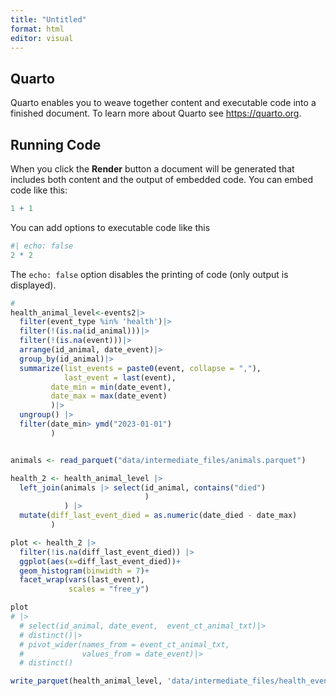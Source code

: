 ```yaml
---
title: "Untitled"
format: html
editor: visual
---
```


## Quarto

Quarto enables you to weave together content and executable code into a finished document. To learn more about Quarto see <https://quarto.org>.

## Running Code

When you click the **Render** button a document will be generated that includes both content and the output of embedded code. You can embed code like this:

```r
1 + 1
```

You can add options to executable code like this

```r
#| echo: false
2 * 2
```

The `echo: false` option disables the printing of code (only output is displayed).

```r
#
health_animal_level<-events2|>
  filter(event_type %in% 'health')|>
  filter(!(is.na(id_animal)))|>
  filter(!(is.na(event)))|>
  arrange(id_animal, date_event)|>
  group_by(id_animal)|>
  summarize(list_events = paste0(event, collapse = ","),
            last_event = last(event),
         date_min = min(date_event),
         date_max = max(date_event)
         )|>
  ungroup() |> 
  filter(date_min> ymd("2023-01-01")
         )


animals <- read_parquet("data/intermediate_files/animals.parquet")

health_2 <- health_animal_level |> 
  left_join(animals |> select(id_animal, contains("died")
                              )
            ) |> 
  mutate(diff_last_event_died = as.numeric(date_died - date_max)
         )

plot <- health_2 |> 
  filter(!is.na(diff_last_event_died)) |> 
  ggplot(aes(x=diff_last_event_died))+
  geom_histogram(binwidth = 7)+
  facet_wrap(vars(last_event),
             scales = "free_y")

plot
# |>
  # select(id_animal, date_event,  event_ct_animal_txt)|>
  # distinct()|>
  # pivot_wider(names_from = event_ct_animal_txt, 
  #             values_from = date_event)|>
  # distinct()

write_parquet(health_animal_level, 'data/intermediate_files/health_events_wide.parquet')

```
